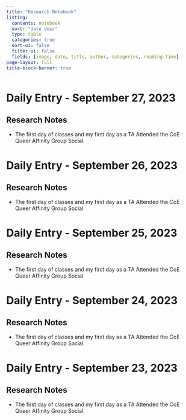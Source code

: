 ```yaml
---
title: "Research Notebook"
listing:
  contents: notebook
  sort: "date desc"
  type: table
  categories: true
  sort-ui: false
  filter-ui: false
  fields: [image, date, title, author, categories, reading-time]
page-layout: full
title-block-banner: true
---
```


# Daily Entry - September 27, 2023  

## Research Notes  
- The first day of classes and my first day as a TA Attended the CoE Queer Affinity Group Social.  

# Daily Entry - September 26, 2023  

## Research Notes  
- The first day of classes and my first day as a TA Attended the CoE Queer Affinity Group Social.  

# Daily Entry - September 25, 2023  

## Research Notes  
- The first day of classes and my first day as a TA Attended the CoE Queer Affinity Group Social.  

# Daily Entry - September 24, 2023  

## Research Notes  
- The first day of classes and my first day as a TA Attended the CoE Queer Affinity Group Social.  

# Daily Entry - September 23, 2023  

## Research Notes  
- The first day of classes and my first day as a TA Attended the CoE Queer Affinity Group Social.
